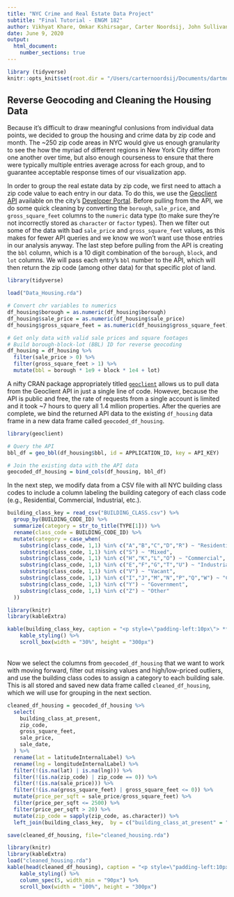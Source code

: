 ```yaml
---
title: "NYC Crime and Real Estate Data Project"
subtitle: "Final Tutorial - ENGM 182"
author: Vikhyat Khare, Omkar Kshirsagar, Carter Noordsij, John Sullivan
date: June 9, 2020
output:
  html_document:
    number_sections: true
---
```

```r
library (tidyverse)
knitr::opts_knit$set(root.dir = "/Users/carternoordsij/Documents/dartmouth/Academics/Class materials/engm_182/Engm182_Project", warning=FALSE, message=FALSE)
```


## Reverse Geocoding and Cleaning the Housing Data

Because it's difficult to draw meaningful conlusions from individual data points, we decided to group the housing and crime data by zip code and month. The ~250 zip code areas in NYC would give us enough granularity to see the how the myriad of different regions in New York City differ from one another over time, but also enough courseness to ensure that there were typically multiple entries average across for each group, and to guarantee acceptable response times of our visualization app.

In order to group the real estate data by zip code, we first need to attach a zip code value to each entry in our data. To do this, we use the [Geoclient API](https://developer.cityofnewyork.us/api/geoclient-api) available on the city's [Developer Portal](https://developer.cityofnewyork.us). Before pulling from the API, we do some quick cleaning by converting the `borough`, `sale_price`, and `gross_square_feet` columns to the `numeric` data type (to make sure they're not incorrectly stored as `character` or `factor` types). Then we filter out some of the data with bad `sale_price` and `gross_square_feet` values, as this makes for fewer API queries and we know we won't want use those entries in our analysis anyway. The last step before pulling from the API is creating the `bbl` column, which is a 10 digit combination of the `borough`, `block`, and `lot` columns. We will pass each entry's `bbl` number to the API, which will then return the zip code (among other data) for that specific plot of land.

```r
library(tidyverse)

load("Data_Housing.rda")

# Convert chr variables to numerics
df_housing$borough = as.numeric(df_housing$borough)
df_housing$sale_price = as.numeric(df_housing$sale_price)
df_housing$gross_square_feet = as.numeric(df_housing$gross_square_feet)

# Get only data with valid sale prices and square footages
# Build borough-block-lot (BBL) ID for reverse geocoding
df_housing = df_housing %>%
  filter(sale_price > 0) %>%
  filter(gross_square_feet > 1) %>%
  mutate(bbl = borough * 1e9 + block * 1e4 + lot)
```

A nifty CRAN package appropriately titled [`geoclient`](https://rdrr.io/github/austensen/geoclient/man/geoclient-package.html) allows us to pull data from the Geoclient API in just a single line of code. However, because the API is public and free, the rate of requests from a single account is limited and it took ~7 hours to query all 1.4 mllion properties. After the queries are complete, we bind the returned API data to the existing `df_housing` data frame in a new data frame called `geocoded_df_housing`.

```r
library(geoclient)

# Query the API
bbl_df = geo_bbl(df_housing$bbl, id = APPLICATION_ID, key = API_KEY)

# Join the existing data with the API data
geocoded_df_housing = bind_cols(df_housing, bbl_df)
```

In the next step, we modify data from a CSV file with all NYC building class codes to include a column labeling the building category of each class code (e.g., Residential, Commercial, Industrial, etc.).

```r
building_class_key = read_csv("BUILDING_CLASS.csv") %>%
  group_by(BUILDING_CODE_ID) %>%
  summarize(category = str_to_title(TYPE[1])) %>%
  rename(class_code = BUILDING_CODE_ID) %>%
  mutate(category = case_when(
    substring(class_code, 1,1) %in% c("A","B","C","D","R") ~ "Residential",
    substring(class_code, 1,1) %in% c("S") ~ "Mixed",
    substring(class_code, 1,1) %in% c("H","K","L","O") ~ "Commercial",
    substring(class_code, 1,1) %in% c("E","F","G","T","U") ~ "Industrial",
    substring(class_code, 1,1) %in% c("V") ~ "Vacant",
    substring(class_code, 1,1) %in% c("I","J","M","N","P","Q","W") ~ "Civic",
    substring(class_code, 1,1) %in% c("Y") ~ "Government",
    substring(class_code, 1,1) %in% c("Z") ~ "Other"
  ))
```

```r
library(knitr)
library(kableExtra)

kable(building_class_key, caption = "<p style=\"padding-left:10px\"> **building_class_key**</p>") %>%
    kable_styling() %>%
    scroll_box(width = "30%", height = "300px")
```
<br/>
Now we select the columns from `geocoded_df_housing` that we want to work with moving forward, filter out missing values and high/low-priced outliers, and use the building class codes to assign a category to each building sale. This is all stored and saved new data frame called `cleaned_df_housing`, which we will use for grouping in the next section.

```r
cleaned_df_housing = geocoded_df_housing %>%
  select(
    building_class_at_present,
    zip_code,
    gross_square_feet,
    sale_price,
    sale_date,
  ) %>%
  rename(lat = latitudeInternalLabel) %>%
  rename(lng = longitudeInternalLabel) %>%
  filter(!(is.na(lat) | is.na(lng))) %>%
  filter(!(is.na(zip_code) | zip_code == 0)) %>%
  filter(!(is.na(sale_price))) %>%
  filter(!(is.na(gross_square_feet) | gross_square_feet <= 0)) %>%
  mutate(price_per_sqft = sale_price/gross_square_feet) %>%
  filter(price_per_sqft <= 2500) %>%
  filter(price_per_sqft > 20) %>%
  mutate(zip_code = sapply(zip_code, as.character)) %>%
  left_join(building_class_key,  by = c("building_class_at_present" = "class_code"))

save(cleaned_df_housing, file="cleaned_housing.rda")
```

```r
library(knitr)
library(kableExtra)
load("cleaned_housing.rda")
kable(head(cleaned_df_housing), caption = "<p style=\"padding-left:10px\"> **cleaned_df_housing**</p>") %>%
    kable_styling() %>%
    column_spec(5, width_min = "90px") %>%
    scroll_box(width = "100%", height = "300px")
```

<br/>
